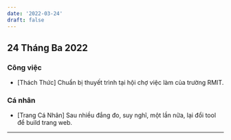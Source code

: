```yaml
---
date: '2022-03-24'
draft: false
---
```


## 24 Tháng Ba 2022

### Công việc

- [Thách Thức] Chuẩn bị thuyết trình tại hội chợ việc làm của trường RMIT.

### Cá nhân

- [Trang Cá Nhân] Sau nhiều đắng đo, suy nghĩ, một lần nữa, lại đổi tool để build trang web.

---
